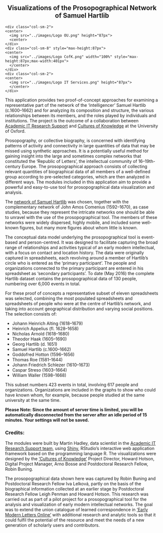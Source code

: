 <!---=======================================================================--->
<center><h2>Visualizations of the Prosopographical Network of Samuel Hartlib</h2></center>
<!---=======================================================================--->

<div class="container">
  <div class="row">
    <div class="col-sm-2">
    <center>
      <img src="../images/Logo OU.png" height="87px">
      <center>
    </div>
    <div class="col-sm-8" style="max-height:87px">
    <center>
      <img src="../images/Logo CofK.png" width="100%" style="max-height:87px;max-width:401px">
      </center>
    </div>
    <div class="col-sm-2">
    <center>
      <img src="../images/Logo IT Services.png" height="87px">
      </center>
    </div>
  </div>
</div>
<p></p>

<p>
This application provides two proof-of-concept approaches for examining a representative part of the network of the ‘intelligencer’ Samuel Hartlib (c.1600–1662) and for analyzing its composition and structure, the various relationships between its members, and the roles played by individuals and institutions. The project is the outcome of a collaboration between <a href="https://www.it.ox.ac.uk/do/research-support">Academic IT Research Support</a> and <a href="http://culturesofknowledge.org">Cultures of Knowledge</a> at the University of Oxford.
</p>

<p>
Prosopography, or collective biography, is concerned with identifying patterns of activity and connectivity in large quantities of data that may be missed using synthetic approaches. It is a potentially useful method for gaining insight into the large and sometimes complex networks that constituted the ‘Republic of Letters’, the intellectual community of 16–19th-century Europe. The prosopographical approach consists of collecting relevant quantities of biographical data of all members of a well-defined group according to pre-selected categories, which are then analyzed in different ways. The modules included in this application aim to provide a powerful and easy-to-use tool for prosopographical data visualization and analysis.
</p>

<p>
The <a href="http://emlo.bodleian.ox.ac.uk/blog/?catalogue=samuel-hartlib">network of Samuel Hartlib</a> was chosen, together with the complementary network of John Amos Comenius (1592–1670), as case studies, because they represent the intricate networks one should be able to unravel with the use of the prosopographical tool. The members of these networks were widely dispersed, highly mobile, and included some well-known figures, but many more figures about whom little is known.
</p>

<p>
The conceptual data model underlying the prosopographical tool is event-based and person-centred. It was designed to facilitate capturing the broad range of relationships and activities typical of an early modern intellectual, with a focus on contact and location history. The data were originally captured in spreadsheets, each revolving around a member of Hartlib's circle who is entered as the ‘primary participant’. The people and organizations connected to the primary participant are entered in his spreadsheet as ‘secondary participants’. To date (May 2016) the complete Hartlib dataset contains the prosopographical data of 130 people, numbering over 6,000 events in total.
</p>

<p>
For these proof of concepts a representative subset of eleven spreadsheets was selected, combining the most populated spreadsheets and spreadsheets of people who were at the centre of Hartlib’s network, and taking into account geographical distribution and varying social positions. The selection consists of:
</p>

<ul>

<li>Johann Heinrich Alting (1618–1679)</li>
<li>Heinrich Appelius (fl. 1628–1658)</li>
<li>Nicholas Arnold (1618–1680)</li>
<li>Theodor Haak (1605–1690)</li>
<li>Georg Hartlib (d. 1651)</li>
<li>Samuel Hartlib (c.1600–1662)</li>
<li>Goddofred Hotton (1596–1656)</li>
<li>Thomas Roe (1581–1644)</li>
<li>Johann Friedrich Schlezer (1610–1673)</li>
<li>Caspar Streso (1603–1664)</li>
<li>William Waller (1598–1668)</li>

</ul>

<p>
This subset numbers 423 events in total, involving 617 people and organizations. Organizations are included in the graphs to show who could have known whom, for example, because people studied at the same university at the same time.
</p>

<p>
<strong>
Please Note: Since the amount of server time is limited, you will be automatically disconnected from the server after an idle period of 15 minutes. Your settings will not be saved.
</strong>
</p>

<h3>Credits:</h3>
<p>
The modules were built by Martin Hadley, data scientist in the <a href="http://blogs.it.ox.ac.uk/acit-rs-team">Academic IT Research Support team</a>, using <a href=http://shiny.rstudio.com>Shiny</a>, RStudio’s interactive web application framework based on the programming language R. The visualizations were designed by the <a href="http://www.culturesofknowledge.org/">‘Cultures of Knowledge’</a> Project Director, Howard Hotson, Digital Project Manager, Arno Bosse and Postdoctoral Research Fellow, Robin Buning.
</p>

<p>
The prosopographical data shown here was captured by Robin Buning and Postdoctoral Research Fellow Iva Lelková, partly on the basis of the biographical information collected at an earlier stage by Postdoctoral Research Fellow Leigh Penman and Howard Hotson. This research was carried out as part of a pilot project for a prosopographical tool for the analysis and visualization of early modern intellectual networks. The goal was to extend the union catalogue of learned correspondence in <a href="http://emlo.bodleian.ox.ac.uk/">‘Early Modern Letters Online’</a> with additional research and analytic tools so that it could fulfil the potential of the resource and meet the needs of a new generation of scholarly users and contributors.
</p>




